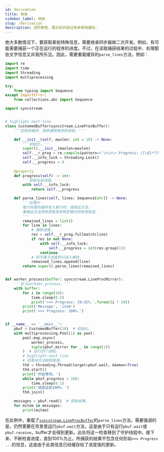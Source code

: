 ```yaml
---
id: derivation
title: 继承
sidebar_label: 继承
slug: /derivation
description: 进阶教程，展示如何透过继承使用缓存。
---
```


绝大多数情况下，要获取某些特殊信息，需要继承同步器做二次开发。例如，有可能需要捕获一个正在运行的程序的进度。不过，在读取捕获结果的过程中、处理那些文字信息又非我所乐见。因此，需要重载缓存的`parse_lines`方法，例如：

```python showLineNumbers title="derivation.py"
import re
import time
import threading
import multiprocessing

try:
    from typing import Sequence
except ImportError:
    from collections.abc import Sequence

import syncstream


# highlight-next-line
class CustomedBuffer(syncstream.LineProcBuffer):
    '''定制的缓存，用来捕获程序的进度。'''

    def __init__(self, maxlen: int = 10) -> None:
        '''初始化。'''
        super().__init__(maxlen=maxlen)
        self.__r_prog = re.compile(pattern=r'\>\>\> Progress: ([\d]*?)%\.')
        self.__info_lock = threading.Lock()
        self.__progress = 0
    
    @property
    def progress(self) -> int:
        '''获取当前进度。'''
        with self.__info_lock:
            return self.__progress

    def parse_lines(self, lines: Sequence[str]) -> None:
        '''处理行
        每次将要向缓存写入新行时，调用此方法。
        重载此方法用来获取具有特定模式的有用信息。
        '''
        remained_lines = list()
        for line in lines:
            # 捕获进度。
            res = self.__r_prog.fullmatch(line)
            if res is not None:
                with self.__info_lock:
                    self.__progress = int(res.group(1))
                continue
            # 将不属于进度的行送入缓存。
            remained_lines.append(line)
        return super().parse_lines(remained_lines)


def worker_process(buffer: syncstream.LineProcMirror):
    '''定义workder_process。'''
    with buffer:
        for i in range(10):
            time.sleep(0.5)
            print('>>> Progress: {0:d}%.'.format(i * 10))
        print('Message', 'item')
        print('>>> Progress: 100%.')


if __name__ == '__main__':
    pbuf = CustomedBuffer(10)  # 初始化。
    with multiprocessing.Pool(1) as pool:
        pool.map_async(
            worker_process,
            tuple(pbuf.mirror for _ in range(1))
        )  # 运行四个进程。
        # highlight-next-line
        # 将等待方法移到背景。
        thd = threading.Thread(target=pbuf.wait, daemon=True)
        thd.start()
        print('开始等待。')
        while pbuf.progress < 100:
            time.sleep(0.1)
        print('进度达到100%。')
        thd.join()

    messages = pbuf.read()  # 获取结果。
    for mitem in messages:
        print(mitem)
```

在此例中，重载了[`syncstream.LineProcBuffer`](../apis/mproc/LineProcBuffer.mdx#-parse_lines)的`parse_lines`方法。需要强调的是，仍然需要在背景里运行`pbuf.wait`方法，这是由于只有运行`pbuf.wait`或`pbuf.receive`，buffer才会得到更新。此处将这一检查移到了守护线程中。接下来、不断检查进度，直到100%为止。所捕获的结果不包含任何形如`>>> Progress ...`的信息，这是由于此类信息已经缓存给了进度值的更新。
